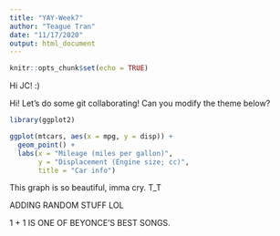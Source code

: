 ```yaml
---
title: "YAY-Week7"
author: "Teague Tran"
date: "11/17/2020"
output: html_document
---
```


```r
knitr::opts_chunk$set(echo = TRUE)
```

Hi JC! :)

Hi! Let's do some git collaborating! Can you modify the theme below?

```r
library(ggplot2)

ggplot(mtcars, aes(x = mpg, y = disp)) +
  geom_point() + 
  labs(x = "Mileage (miles per gallon)",
       y = "Displacement (Engine size; cc)",
       title = "Car info")
```

This graph is so beautiful, imma cry. T_T

ADDING RANDOM STUFF LOL

1 + 1 IS ONE OF BEYONCE'S BEST SONGS. 



